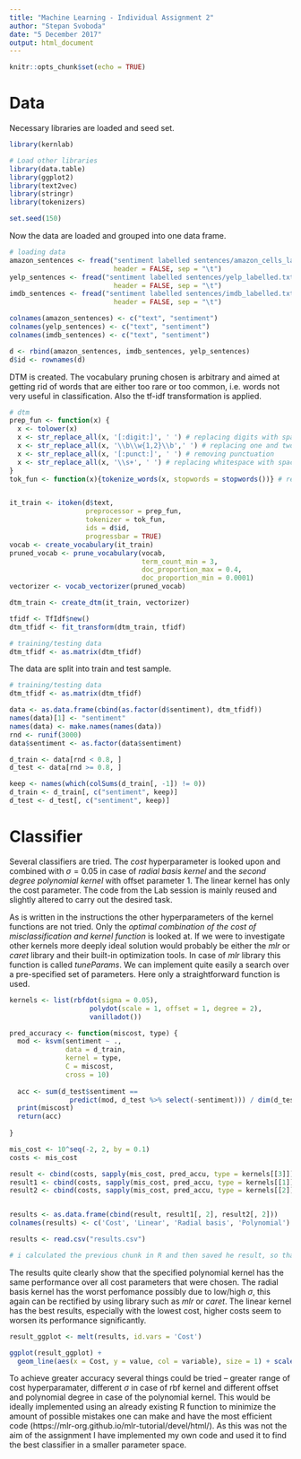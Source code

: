 ```yaml
---
title: "Machine Learning - Individual Assignment 2"
author: "Stepan Svoboda"
date: "5 December 2017"
output: html_document
---
```


```r
knitr::opts_chunk$set(echo = TRUE)
```

# Data

Necessary libraries are loaded and seed set.

```r
library(kernlab)

# Load other libraries
library(data.table)
library(ggplot2)
library(text2vec)
library(stringr)
library(tokenizers)

set.seed(150)

```

Now the data are loaded and grouped into one data frame.

```r
# loading data
amazon_sentences <- fread("sentiment labelled sentences/amazon_cells_labelled.txt", 
                          header = FALSE, sep = "\t")
yelp_sentences <- fread("sentiment labelled sentences/yelp_labelled.txt", 
                          header = FALSE, sep = "\t")
imdb_sentences <- fread("sentiment labelled sentences/imdb_labelled.txt", 
                          header = FALSE, sep = "\t")

colnames(amazon_sentences) <- c("text", "sentiment")
colnames(yelp_sentences) <- c("text", "sentiment")
colnames(imdb_sentences) <- c("text", "sentiment")

d <- rbind(amazon_sentences, imdb_sentences, yelp_sentences)
d$id <- rownames(d)

```

DTM is created. The vocabulary pruning chosen is arbitrary and aimed at getting rid of words that are either too rare or too common, i.e. words not very useful in classification. Also the tf-idf transformation is applied.

```r
# dtm
prep_fun <- function(x) {
  x <- tolower(x)
  x <- str_replace_all(x, '[:digit:]', ' ') # replacing digits with space
  x <- str_replace_all(x, '\\b\\w{1,2}\\b',' ') # replacing one and two letter words with space
  x <- str_replace_all(x, '[:punct:]', ' ') # removing punctuation
  x <- str_replace_all(x, '\\s+', ' ') # replacing whitespace with space
}
tok_fun <- function(x){tokenize_words(x, stopwords = stopwords())} # removing stopwords


it_train <- itoken(d$text, 
                   preprocessor = prep_fun, 
                   tokenizer = tok_fun, 
                   ids = d$id, 
                   progressbar = TRUE)
vocab <- create_vocabulary(it_train)
pruned_vocab <- prune_vocabulary(vocab, 
                                 term_count_min = 3, 
                                 doc_proportion_max = 0.4,
                                 doc_proportion_min = 0.0001)
vectorizer <- vocab_vectorizer(pruned_vocab)

dtm_train <- create_dtm(it_train, vectorizer)

tfidf <- TfIdf$new()
dtm_tfidf <- fit_transform(dtm_train, tfidf)

# training/testing data
dtm_tfidf <- as.matrix(dtm_tfidf)
```

The data are split into train and test sample.

```r
# training/testing data
dtm_tfidf <- as.matrix(dtm_tfidf)

data <- as.data.frame(cbind(as.factor(d$sentiment), dtm_tfidf))
names(data)[1] <- "sentiment"
names(data) <- make.names(names(data))
rnd <- runif(3000)
data$sentiment <- as.factor(data$sentiment)

d_train <- data[rnd < 0.8, ]
d_test <- data[rnd >= 0.8, ]

keep <- names(which(colSums(d_train[, -1]) != 0))
d_train <- d_train[, c("sentiment", keep)]
d_test <- d_test[, c("sentiment", keep)]
```

# Classifier

Several classifiers are tried. The *cost* hyperparameter is looked upon and combined with $\sigma = 0.05$ in case of *radial basis kernel* and the *second degree polynomial kernel* with offset parameter 1. The linear kernel has only the cost parameter. The code from the Lab session is mainly reused and slightly altered to carry out the desired task.

As is written in the instructions the other hyperparameters of the kernel functions are not tried. Only the *optimal combination of the cost of misclassification and kernel function* is looked at. If we were to investigate other kernels more deeply ideal solution would probably be either the *mlr* or *caret* library and their built-in optimization tools. In case of *mlr* library this function is called *tuneParams*. We can implement quite easily a search over a pre-specified set of parameters. Here only a straightforward function is used.

```r
kernels <- list(rbfdot(sigma = 0.05),
                    polydot(scale = 1, offset = 1, degree = 2),
                    vanilladot())

pred_accuracy <- function(miscost, type) {
  mod <- ksvm(sentiment ~ .,
              data = d_train,
              kernel = type,
              C = miscost,
              cross = 10)
  
  acc <- sum(d_test$sentiment == 
               predict(mod, d_test %>% select(-sentiment))) / dim(d_test)[1] * 100
  print(miscost)
  return(acc)
  
}

mis_cost <- 10^seq(-2, 2, by = 0.1)
costs <- mis_cost

result <- cbind(costs, sapply(mis_cost, pred_accu, type = kernels[[3]])) # linear
result1 <- cbind(costs, sapply(mis_cost, pred_accu, type = kernels[[1]])) # rbf
result2 <- cbind(costs, sapply(mis_cost, pred_accu, type = kernels[[2]])) #poly


results <- as.data.frame(cbind(result, result1[, 2], result2[, 2]))
colnames(results) <- c('Cost', 'Linear', 'Radial basis', 'Polynomial')
```


```r
results <- read.csv("results.csv")

# i calculated the previous chunk in R and then saved he result, so that knitting the markdown is quick. it can be easily calculated inside the markdown or by removing eval=F from the previous chunk 
```

The results quite clearly show that the specified polynomial kernel has the same performance over all cost parameters that were chosen. The radial basis kernel has the worst perfomance possibly due to low/high $\sigma$, this again can be rectified by using library such as *mlr* or *caret*. The linear kernel has the best results, especially with the lowest cost, higher costs seem to worsen its performance significantly.

```r
result_ggplot <- melt(results, id.vars = 'Cost')

ggplot(result_ggplot) +
  geom_line(aes(x = Cost, y = value, col = variable), size = 1) + scale_x_log10() + labs(caption = "X axis is scaled with log10")

```

To achieve greater accuracy several things could be tried -- greater range of cost hyperparamater, different $\sigma$ in case of rbf kernel and different offset and polynomial degree in case of the polynomial kernel. This would be ideally implemented using an already existing R function to minimize the amount of possible mistakes one can make and have the most efficient code (https://mlr-org.github.io/mlr-tutorial/devel/html/). As this was not the aim of the assignment I have implemented my own code and used it to find the best classifier in a smaller parameter space.
